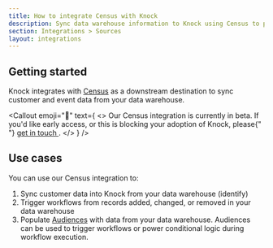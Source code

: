 ```yaml
---
title: How to integrate Census with Knock
description: Sync data warehouse information to Knock using Census to power personalized notifications based on customer data.
section: Integrations > Sources
layout: integrations
---
```


## Getting started

Knock integrates with [Census](https://getcensus.com) as a downstream destination to sync customer and event data from your data warehouse.

<Callout
  emoji="🚧"
  text={
    <>
      Our Census integration is currently in beta. If you'd like early access,
      or this is blocking your adoption of Knock, please{" "}
      <a href="mailto:support@knock.app?subject=Census integration">
        get in touch
      </a>
      .
    </>
  }
/>

## Use cases

You can use our Census integration to:

1. Sync customer data into Knock from your data warehouse (identify)
2. Trigger workflows from records added, changed, or removed in your data warehouse
3. Populate [Audiences](/concepts/audiences) with data from your data warehouse. Audiences can be used to trigger workflows or power conditional logic during workflow execution.
